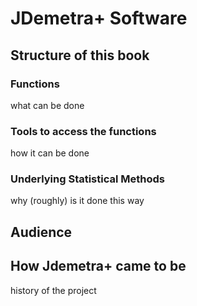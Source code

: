 # JDemetra+ Software

## Structure of this book

### Functions
what can be done

### Tools to access the functions 
how it can be done

### Underlying Statistical Methods
why (roughly) is it done this way 

## Audience


## How Jdemetra+ came to be
history of the project 
  


